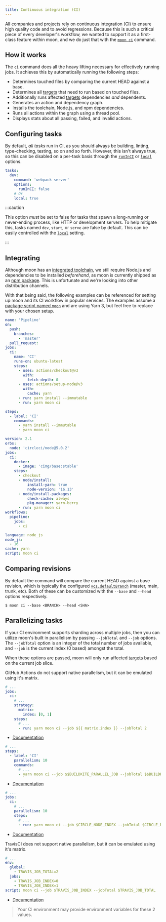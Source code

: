 ```yaml
---
title: Continuous integration (CI)
---
```



All companies and projects rely on continuous integration (CI) to ensure high quality code and to
avoid regressions. Because this is such a critical piece of every developer's workflow, we wanted to
support it as a first-class feature within moon, and we do just that with the
[`moon ci`](../commands/ci) command.

## How it works

The `ci` command does all the heavy lifting necessary for effectively running jobs. It achieves this
by automatically running the following steps:

- Determines touched files by comparing the current HEAD against a base.
- Determines all [targets](../concepts/target) that need to run based on touched files.
- Additionally runs affected [targets](../concepts/target) dependencies _and_ dependents.
- Generates an action and dependency graph.
- Installs the toolchain, Node.js, and npm dependencies.
- Runs all actions within the graph using a thread pool.
- Displays stats about all passing, failed, and invalid actions.

## Configuring tasks

By default, _all tasks_ run in CI, as you should always be building, linting, type-checking,
testing, so on and so forth. However, this isn't always true, so this can be disabled on a per-task
basis through the [`runInCI`](../config/project#runinci) or [`local`](../config/project#local)
options.

```yaml
tasks:
  dev:
    command: 'webpack server'
    options:
      runInCI: false
    # Or
    local: true
```

:::caution

This option _must_ be set to false for tasks that spawn a long-running or never-ending process, like
HTTP or development servers. To help mitigate this, tasks named `dev`, `start`, or `serve` are false
by default. This can be easily controlled with the [`local`](../config/project#local) setting.

:::

## Integrating

Although moon has an [integrated toolchain](../concepts/toolchain), we still require Node.js and
dependencies to be installed _beforehand_, as moon is currently shipped as an
[npm package](https://www.npmjs.com/package/@moonrepo/cli). This is unfortunate and we're looking
into other distribution channels.

With that being said, the following examples can be referenced for setting up moon and its CI
workflow in popular services. The examples assume a
[package script named `moon`](../install#adding-a-package-script) and are using Yarn 3, but feel
free to replace with your chosen setup.

<Tabs groupId="ci-env">
<TabItem value="github" label="GitHub">

```yaml title=".github/workflows/ci.yml"
name: 'Pipeline'
on:
  push:
    branches:
      - 'master'
  pull_request:
jobs:
  ci:
    name: 'CI'
    runs-on: ubuntu-latest
    steps:
      - uses: actions/checkout@v3
        with:
          fetch-depth: 0
      - uses: actions/setup-node@v3
        with:
          cache: yarn
      - run: yarn install --immutable
      - run: yarn moon ci
```

</TabItem>
<TabItem value="buildkite" label="Buildkite">

```yaml title=".buildkite/pipeline.yml"
steps:
  - label: 'CI'
    commands:
      - yarn install --immutable
      - yarn moon ci
```

</TabItem>
<TabItem value="circleci" label="CircleCI">

```yaml title=".circleci/config.yml"
version: 2.1
orbs:
  node: 'circleci/node@5.0.2'
jobs:
  ci:
    docker:
      - image: 'cimg/base:stable'
    steps:
      - checkout
      - node/install:
          install-yarn: true
          node-version: '16.13'
      - node/install-packages:
          check-cache: always
          pkg-manager: yarn-berry
      - run: yarn moon ci
workflows:
  pipeline:
    jobs:
      - ci
```

</TabItem>
<TabItem value="travisci" label="TravisCI">

```yaml title=".travis.yml"
language: node_js
node_js:
  - 16
cache: yarn
script: moon ci
```

</TabItem>
</Tabs>

## Comparing revisions

By default the command will compare the current HEAD against a base revision, which is typically the
configured [`vcs.defaultBranch`](../config/workspace#defaultbranch) (master, main, trunk, etc). Both
of these can be customized with the `--base` and `--head` options respectively.

```shell
$ moon ci --base <BRANCH> --head <SHA>
```

## Parallelizing tasks

If your CI environment supports sharding across multiple jobs, then you can utilize moon's built in
parallelism by passing `--jobTotal` and `--job` options. The `--jobTotal` option is an integer of
the total number of jobs available, and `--job` is the current index (0 based) amongst the total.

When these options are passed, moon will only run affected [targets](../concepts/target) based on
the current job slice.

<Tabs groupId="ci-env">
<TabItem value="github" label="GitHub">

GitHub Actions do not support native parallelism, but it can be emulated using it's matrix.

```yaml title=".github/workflows/ci.yml"
# ...
jobs:
  ci:
    # ...
    strategy:
      matrix:
        index: [0, 1]
    steps:
      # ...
      - run: yarn moon ci --job ${{ matrix.index }} --jobTotal 2
```

- [Documentation](https://docs.github.com/en/actions/using-jobs/using-a-matrix-for-your-jobs)

</TabItem>
<TabItem value="buildkite" label="Buildkite">

```yaml title=".buildkite/pipeline.yml"
# ...
steps:
  - label: 'CI'
    parallelism: 10
    commands:
      # ...
      - yarn moon ci --job $$BUILDKITE_PARALLEL_JOB --jobTotal $$BUILDKITE_PARALLEL_JOB_COUNT
```

- [Documentation](https://buildkite.com/docs/tutorials/parallel-builds#parallel-jobs)

</TabItem>
<TabItem value="circleci" label="CircleCI">

```yaml title=".circleci/config.yml"
# ...
jobs:
  ci:
    # ...
    parallelism: 10
    steps:
      # ...
      - run: yarn moon ci --job $CIRCLE_NODE_INDEX --jobTotal $CIRCLE_NODE_TOTAL
```

- [Documentation](https://circleci.com/docs/2.0/parallelism-faster-jobs/)

</TabItem>
<TabItem value="travisci" label="TravisCI">

TravisCI does not support native parallelism, but it can be emulated using it's matrix.

```yaml title=".travis.yml"
# ...
env:
  global:
    - TRAVIS_JOB_TOTAL=2
  jobs:
    - TRAVIS_JOB_INDEX=0
    - TRAVIS_JOB_INDEX=1
script: moon ci --job $TRAVIS_JOB_INDEX --jobTotal $TRAVIS_JOB_TOTAL
```

- [Documentation](https://docs.travis-ci.com/user/speeding-up-the-build/)

</TabItem>
</Tabs>

> Your CI environment may provide environment variables for these 2 values.
